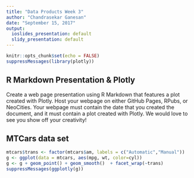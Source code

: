 ```yaml
---
title: "Data Products Week 3"
author: "Chandrasekar Ganesan"
date: "September 15, 2017"
output:
  ioslides_presentation: default
  slidy_presentation: default
---
```


```r
knitr::opts_chunk$set(echo = FALSE)
suppressMessages(library(plotly))
```

## R Markdown Presentation & Plotly

Create a web page presentation using R Markdown that features a plot created with Plotly. Host your webpage on either GitHub Pages, RPubs, or NeoCities. Your webpage must contain the date that you created the document, and it must contain a plot created with Plotly. We would love to see you show off your creativity!

## MTCars data set 

```r
mtcars$trans <- factor(mtcars$am, labels = c("Automatic","Manual"))
g <- ggplot(data = mtcars, aes(mpg, wt, color=cyl))
g <- g + geom_point() + geom_smooth()  + facet_wrap(~trans)
suppressMessages(ggplotly(g))
```
